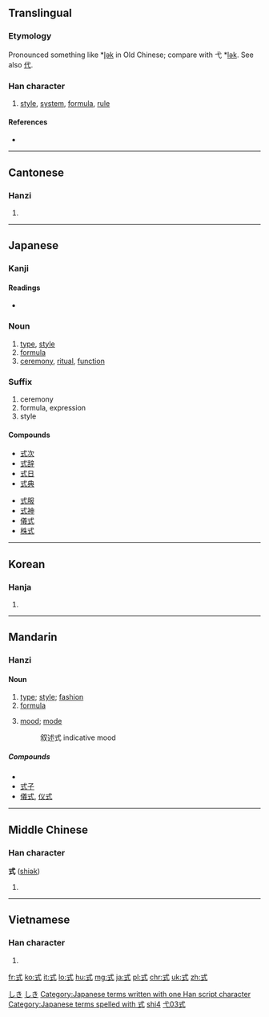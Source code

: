 ==Translingual==

===Etymology===
{{Han compound|弋|工|c1=p|c2=s|t2=work|ls=psc}}

Pronounced something like *[[w:International Phonetic Alphabet|l̥ək]] in Old Chinese; compare with 弋 *[[w:International Phonetic Alphabet|lək]]. See also [[代]].

===Han character===
{{Han char|rn=56|rad=弋|as=03|sn=6|four=4310<sub>0</sub>|canj=戈心一 (IPM)|ids=⿹[[弋]][[工]]}}

# [[style]], [[system]], [[formula]], [[rule]]

====References====
* {{Han ref|kx=0355.060|dkj=09663|hdz=10558.070|uh=5F0F|ud=24335|bh=A6A1|bd=42657}}

----

==Cantonese==

===Hanzi===
{{yue-hanzi|jyut=sik1|y=sik1}}

# {{defn|lang=yue|sort=弋03}}

----

==Japanese==

===Kanji===
{{ja-kanji|grade=3|rs=弋03}}

====Readings====
* {{ja-readings|on=[[しき]] (shiki), [[しょく]] (shoku)|kun=[[のり]] (nori), [[のっとる]] (nottoru)}}

===Noun===
{{ja-noun|k|hira=しき|rom=shiki|hidx=しき}}

# [[type]], [[style]]
# [[formula]]
# [[ceremony]], [[ritual]], [[function]]

===Suffix===
{{ja-pos|k|suffix|hira=しき|rom=-shiki}}

# ceremony
# formula, expression
# style

====Compounds====
{{top2}}
* [[式次]]
* [[式辞]]
* [[式日]]
* [[式典]]
{{mid2}}
* [[式服]]
* [[式神]]
* [[儀式]]
* [[株式]]
{{bottom}}

[[Category:ja:Computing|しき]]
[[Category:ja:Mathematics|しき]]
[[Category:Japanese terms written with one Han script character]]
[[Category:Japanese terms spelled with 式]]
----

==Korean==

===Hanja===
{{ko-hanja|hangeul=[[식]]|eumhun=|rv=sik|mr=sik|y=sik}}

# {{defn|lang=ko|sort=弋03}}

----

==Mandarin==

===Hanzi===
{{cmn-hanzi|pin=[[shì]] ([[shi4]])|wg=shih<sup>4</sup>}}

====Noun====
{{cmn-noun|ts|pin=shì|pint=shi4|rs=弋03}}

# [[type]]; [[style]]; [[fashion]]
# [[formula]]
# {{context|grammar|lang=cmn}} [[mood]]; [[mode]]
#: 叙述式 indicative mood

=====Compounds=====
* {{zh-ts|式樣|式样}}
* [[式子]]
* [[儀式]], [[仪式]]

[[Category:cmn:Advanced Mandarin in simplified script|shi4]]
[[Category:cmn:Advanced Mandarin in traditional script|弋03式]]

----

==Middle Chinese==

===Han character===
'''式''' ([[shiək]])

# {{defn|lang=ltc|sort=弋03}}

----

==Vietnamese==

===Han character===
{{vi-hantu|[[thức]], [[sức]]|rs=弋03}}

# {{defn|lang=vi|sort=弋03}}

[[fr:式]]
[[ko:式]]
[[it:式]]
[[lo:式]]
[[hu:式]]
[[mg:式]]
[[ja:式]]
[[pl:式]]
[[chr:式]]
[[uk:式]]
[[zh:式]]